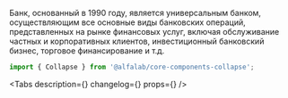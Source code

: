 


<Meta
    title='Компоненты/Collapse'
    component={Collapse}
/>

<!-- Canvas -->

<Story name='Collapse'>
    <Collapse
        collapsedLabel='Подробнее'
        expandedLabel='Скрыть'
        isExpanded={ true }
    >
        Банк, основанный в 1990 году, является универсальным банком,
        осуществляющим все основные виды банковских операций, представленных
        на рынке финансовых услуг, включая обслуживание частных и корпоративных
        клиентов, инвестиционный банковский бизнес, торговое финансирование и т.д.
    </Collapse>
</Story>

<!-- Docs -->

<ComponentHeader
    name='Collapse'
    version={version}
    package='@alfalab/core-components-collapse'
/>

```jsx
import { Collapse } from '@alfalab/core-components-collapse';
```

<Tabs
    description={<Description />}
    changelog={<Changelog />}
    props={<ArgsTable of={CollapseTS} />}
/>
